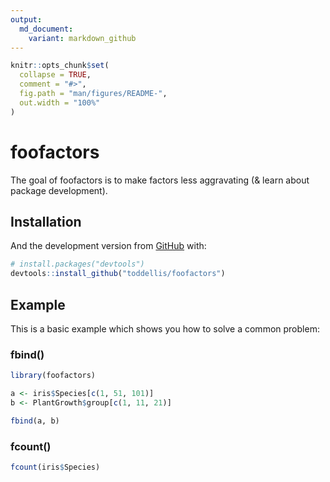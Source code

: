```yaml
---
output:
  md_document:
    variant: markdown_github
---
```


<!-- README.md is generated from README.Rmd. Please edit that file -->

```r
knitr::opts_chunk$set(
  collapse = TRUE,
  comment = "#>",
  fig.path = "man/figures/README-",
  out.width = "100%"
)
```

# foofactors

<!-- badges: start -->
<!-- badges: end -->

The goal of foofactors is to make factors less aggravating (& learn about package development).

## Installation

And the development version from [GitHub](https://github.com/) with:

``` r
# install.packages("devtools")
devtools::install_github("toddellis/foofactors")
```
## Example

This is a basic example which shows you how to solve a common problem:

### fbind()

```r
library(foofactors)

a <- iris$Species[c(1, 51, 101)]
b <- PlantGrowth$group[c(1, 11, 21)]

fbind(a, b)

```

### fcount()

```r
fcount(iris$Species)
```

